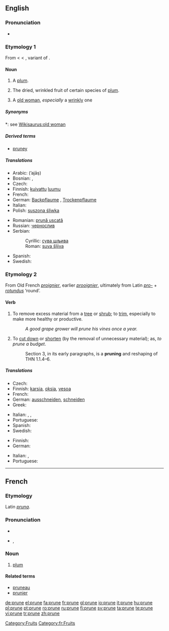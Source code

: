==English==

===Pronunciation===
* {{IPA|/pru:n/}}
*: {{rhymes|uːn}}

===Etymology 1===
From {{etyl|fro}} {{term||prune|lang=fro}} < {{etyl|la}} {{term|prunum|prūnum|lang=la}} < {{etyl|grc}} {{term|sc=polytonic|προῦνον|tr=prounon|lang=grc}}, variant of {{term|sc=polytonic|προῦμνον|tr=proumnon||plum|lang=grc}}.

====Noun====
{{en-noun}}

# {{obsolete}} A [[plum]].
# The dried, wrinkled fruit of certain species of [[plum]].
# {{slang}} A [[old woman]], ''especially'' a [[wrinkly]] one

=====Synonyms=====
*: see [[Wikisaurus:old woman]]

=====Derived terms=====
* [[pruney]]

=====Translations=====
{{trans-top|dried plum}}
* Arabic: {{Arab|[[أجاص]]}} (’ajāṣ)
* Bosnian: {{t-|bs|suha šljiva|f}}, {{t-|bs|suva šljiva|f}}
* Czech: {{t-|cs|sušená švestka|f}}
* Finnish: [[kuivattu]] [[luumu]]
* French: {{t+|fr|pruneau|m}}
* German: [[Backpflaume]] {{f}}, [[Trockenpflaume]] {{f}}
* Italian: {{t-|it|prugna secca|f}}
* Polish: [[suszona śliwka]] {{f}}
{{trans-mid}}
* Romanian: [[prună uscată]] {{f}}
* Russian: [[чернослив]]
* Serbian:
*: Cyrillic: [[сува шљива#Serbian|сува шљива]] {{f}}
*: Roman: [[suva šljiva#Serbian|suva šljiva]] {{f}}
* Spanish: {{t-|es|ciruela pasa|f}}
* Swedish: {{t-|sv|katrinplommon|n}}
{{trans-bottom}}

===Etymology 2===
From Old French ''[[proignier]]'', earlier ''[[prooignier]]'', ultimately from Latin ''[[pro-]]'' + ''[[rotundus]]'' ‘round’.

====Verb====
{{en-verb|prun|ing}}

# {{transitive}} To remove excess material from a [[tree]] or [[shrub]]; to [[trim]], especially to make more healthy or productive.
#: ''A good grape grower will prune his vines once a year.''
# {{transitive}} {{figuratively}} To [[cut down]] or [[shorten]] (by the removal of unnecessary material); as, ''to prune a budget''.
#: Section 3, in its early paragraphs, is a '''pruning''' and reshaping of THN 1.1.4–6.

=====Translations=====
{{trans-top|trim a tree or shrub}}
* Czech: {{t-|cs|prořezat}}
* Finnish: [[karsia]], [[oksia]], [[vesoa]]
* French: {{t+|fr|élaguer}}
* German: [[ausschneiden]], [[schneiden]]
* Greek: {{t+|el|κλαδεύω|tr=kladévo}}
{{trans-mid}}
* Italian: {{t+|it|potare}}, {{t+|it|ridurre}}, {{t-|it|sfoltire}}
* Portuguese: {{t-|pt|podar}}
* Spanish: {{t-|es|podar}}
* Swedish: {{t+|sv|ansa}}
{{trans-bottom}}

{{trans-top|(figuratively) cut down or shorten}}
* Finnish: {{t-|fi|karsia}}
* German: {{t-|de|beschneiden}}
{{trans-mid}}
* Italian: {{t+|it|accorciare}}, {{t+|it|ridurre}}
* Portuguese: {{t-|pt|podar}}
{{trans-bottom}}

[[Category:Fruits]]

----

==French==

===Etymology===
Latin ''[[pruna]]''.

===Pronunciation===
* {{audio|Fr-prune.ogg|audio}}
* {{IPA|/pʀyn/|lang=fr}}, {{SAMPA|/pRyn/}}

===Noun===
{{fr-noun|f}}

# [[plum]]

====Related terms====
* [[pruneau]]
* [[prunier]]

[[Category:fr:Fruits]]

[[de:prune]]
[[el:prune]]
[[fa:prune]]
[[fr:prune]]
[[gl:prune]]
[[io:prune]]
[[it:prune]]
[[hu:prune]]
[[pl:prune]]
[[pt:prune]]
[[ro:prune]]
[[ru:prune]]
[[fi:prune]]
[[sv:prune]]
[[ta:prune]]
[[te:prune]]
[[vi:prune]]
[[tr:prune]]
[[zh:prune]]